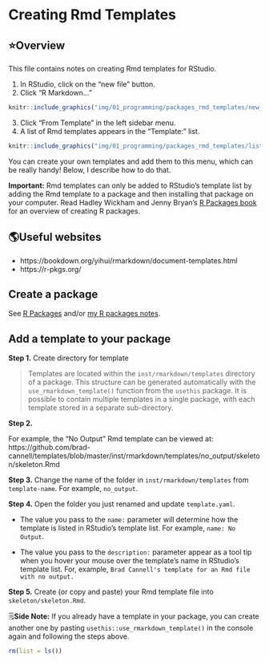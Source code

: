 # Creating Rmd Templates

<!--
Hidden comments placeholder
-->

## ⭐️Overview

This file contains notes on creating Rmd templates for RStudio. 

1. In RStudio, click on the "new file" button.   
2. Click "R Markdown..."   

```r
knitr::include_graphics("img/01_programming/packages_rmd_templates/new_rmd.png")
```

3. Click "From Template" in the left sidebar menu.   
4. A list of Rmd templates appears in the "Template:" list.   

```r
knitr::include_graphics("img/01_programming/packages_rmd_templates/list_of_rmd_templates.png")
```

You can create your own templates and add them to this menu, which can be really handy! Below, I describe how to do that. 

**Important:** Rmd templates can only be added to RStudio's template list by adding the Rmd template to a package and then installing that package on your computer. Read Hadley Wickham and Jenny Bryan's [R Packages book](https://r-pkgs.org/) for an overview of creating R packages. 


## 🌎Useful websites

* https://bookdown.org/yihui/rmarkdown/document-templates.html   
* https://r-pkgs.org/   


## Create a package

See [R Packages](https://r-pkgs.org/) and/or [my R packages notes](#my-package-notes). 


## Add a template to your package

**Step 1.** Create directory for template

> Templates are located within the `inst/rmarkdown/templates` directory of a package. This structure can be generated automatically with the `use_rmarkdown_template()` function from the `usethis` package. It is possible to contain multiple templates in a single package, with each template stored in a separate sub-directory.

**Step 2.** 

For example, the "No Output" Rmd template can be viewed at: https://github.com/brad-cannell/templates/blob/master/inst/rmarkdown/templates/no_output/skeleton/skeleton.Rmd   

**Step 3.**  Change the name of the folder in `inst/rmarkdown/templates` from `template-name`. For example, `no_output`.

**Step 4.**  Open the folder you just renamed and update `template.yaml`. 

* The value you pass to the `name:` parameter will determine how the template is listed in RStudio's template list. For example, `name: No Output`.

* The value you pass to the `description:` parameter appear as a tool tip when you hover your mouse over the template's name in RStudio's template list. For, example, `Brad Cannell's template for an Rmd file with no output.`

**Step 5.** Create (or copy and paste) your Rmd template file into `skeleton/skeleton.Rmd`.

<p class="note"> 🗒**Side Note:** If you already have a template in your package, you can create another one by pasting `usethis::use_rmarkdown_template()` in the console again and following the steps above. </p>

<!--
Clean up and add session info
-->

```r
rm(list = ls())
```


